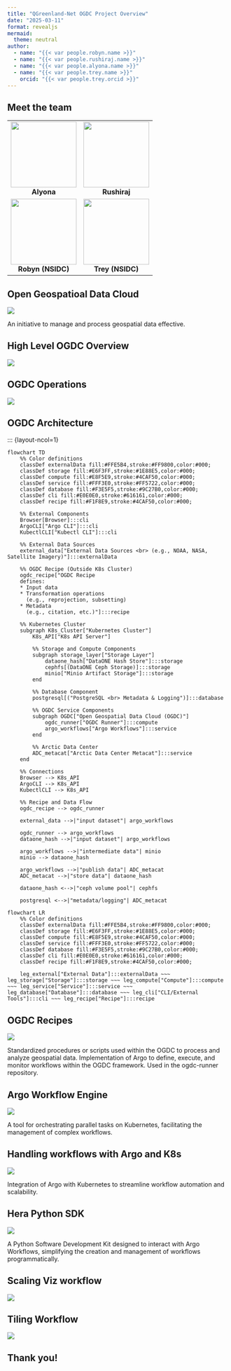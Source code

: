 ```yaml
---
title: "QGreenland-Net OGDC Project Overview"
date: "2025-03-11"
format: revealjs
mermaid:
  theme: neutral
author:
  - name: "{{< var people.robyn.name >}}"
  - name: "{{< var people.rushiraj.name >}}"
  - name: "{{< var people.alyona.name >}}"
  - name: "{{< var people.trey.name >}}"
    orcid: "{{< var people.trey.orcid >}}"
---
```



## Meet the team

<table>
  <tr>
    <td align="center">
      <img src="../_images/alyona.png" width="150"><br>
      <b>Alyona</b>
    </td>
    <td align="center">
      <img src="../_images/rushiraj.png" width="150"><br>
      <b>Rushiraj</b>
    </td>
  </tr>
  <tr>
    <td align="center">
      <img src="../_images/robyn.jpg" width="150"><br>
      <b>Robyn (NSIDC)</b>
    </td>
    <td align="center">
      <img src="../_images/TreyStafford.jpeg" width="150"><br>
      <b>Trey (NSIDC)</b>
    </td>
  </tr>
</table>

## Open Geospatioal Data Cloud

![](../_images/ogdc-chart1.png)

::: {.notes}
An initiative to manage and process geospatial data effective.
:::

## High Level OGDC Overview

![](../_images/ogdc-2.png)


## OGDC Operations

![](../_images/OGDC-11.png)


## OGDC Architecture

::: {layout-ncol=1}
```mermaid
flowchart TD
    %% Color definitions
    classDef externalData fill:#FFE5B4,stroke:#FF9800,color:#000;
    classDef storage fill:#E6F3FF,stroke:#1E88E5,color:#000;
    classDef compute fill:#E8F5E9,stroke:#4CAF50,color:#000;
    classDef service fill:#FFF3E0,stroke:#FF5722,color:#000;
    classDef database fill:#F3E5F5,stroke:#9C27B0,color:#000;
    classDef cli fill:#E0E0E0,stroke:#616161,color:#000;
    classDef recipe fill:#F1F8E9,stroke:#4CAF50,color:#000;

    %% External Components
    Browser[Browser]:::cli
    ArgoCLI["Argo CLI"]:::cli
    KubectlCLI["Kubectl CLI"]:::cli

    %% External Data Sources
    external_data["External Data Sources <br> (e.g., NOAA, NASA, Satellite Imagery)"]:::externalData

    %% OGDC Recipe (Outside K8s Cluster)
    ogdc_recipe["OGDC Recipe
    defines:
    * Input data
    * Transformation operations
      (e.g., reprojection, subsetting)
    * Metadata
      (e.g., citation, etc.)"]:::recipe

    %% Kubernetes Cluster
    subgraph K8s_Cluster["Kubernetes Cluster"]
        K8s_API["K8s API Server"]

        %% Storage and Compute Components
        subgraph storage_layer["Storage Layer"]
            dataone_hash["DataONE Hash Store"]:::storage
            cephfs[(DataONE Ceph Storage)]:::storage
            minio["Minio Artifact Storage"]:::storage
        end

        %% Database Component
        postgresql[("PostgreSQL <br> Metadata & Logging")]:::database

        %% OGDC Service Components
        subgraph OGDC["Open Geospatial Data Cloud (OGDC)"]
            ogdc_runner["OGDC Runner"]:::compute
            argo_workflows["Argo Workflows"]:::service
        end

        %% Arctic Data Center
        ADC_metacat["Arctic Data Center Metacat"]:::service
    end

    %% Connections
    Browser --> K8s_API
    ArgoCLI --> K8s_API
    KubectlCLI --> K8s_API

    %% Recipe and Data Flow
    ogdc_recipe --> ogdc_runner

    external_data -->|"input dataset"| argo_workflows

    ogdc_runner --> argo_workflows
    dataone_hash -->|"input dataset"| argo_workflows

    argo_workflows -->|"intermediate data"| minio
    minio --> dataone_hash

    argo_workflows -->|"publish data"| ADC_metacat
    ADC_metacat -->|"store data"| dataone_hash

    dataone_hash <-->|"ceph volume pool"| cephfs

    postgresql <-->|"metadata/logging"| ADC_metacat
```

```mermaid
flowchart LR
    %% Color definitions
    classDef externalData fill:#FFE5B4,stroke:#FF9800,color:#000;
    classDef storage fill:#E6F3FF,stroke:#1E88E5,color:#000;
    classDef compute fill:#E8F5E9,stroke:#4CAF50,color:#000;
    classDef service fill:#FFF3E0,stroke:#FF5722,color:#000;
    classDef database fill:#F3E5F5,stroke:#9C27B0,color:#000;
    classDef cli fill:#E0E0E0,stroke:#616161,color:#000;
    classDef recipe fill:#F1F8E9,stroke:#4CAF50,color:#000;

    leg_external["External Data"]:::externalData ~~~ leg_storage["Storage"]:::storage ~~~ leg_compute["Compute"]:::compute ~~~ leg_service["Service"]:::service ~~~ leg_database["Database"]:::database ~~~ leg_cli["CLI/External Tools"]:::cli ~~~ leg_recipe["Recipe"]:::recipe
```

## OGDC Recipes

![](../_images/ogdc-6.png)

::: {.notes}
Standardized procedures or scripts used within the OGDC to process and analyze geospatial data. Implementation of Argo to define, execute, and monitor workflows within the OGDC framework. Used in the ogdc-runner repository.
:::

## Argo Workflow Engine

![](../_images/ogdc-3.png)

::: {.notes}
A tool for orchestrating parallel tasks on Kubernetes, facilitating the management of complex workflows.
:::

## Handling workflows with Argo and K8s

![](../_images/ogdc-4.png)

::: {.notes}
Integration of Argo with Kubernetes to streamline workflow automation and scalability.
:::
## Hera Python SDK

![](../_images/ogdc-8.png)

::: {.notes}
A Python Software Development Kit designed to interact with Argo Workflows, simplifying the creation and management of workflows programmatically.
:::

## Scaling Viz workflow

![](../_images/ogdc-9.png)

## Tiling Workflow

![](../_images/ogdc-10.png)

## Thank you!
